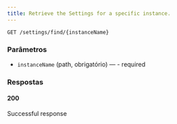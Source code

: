 ```yaml
---
title: Retrieve the Settings for a specific instance.
---
```


```http
GET /settings/find/{instanceName}
```



### Parâmetros

- `instanceName` (path, obrigatório) — - required

### Respostas
#### 200
Successful response

